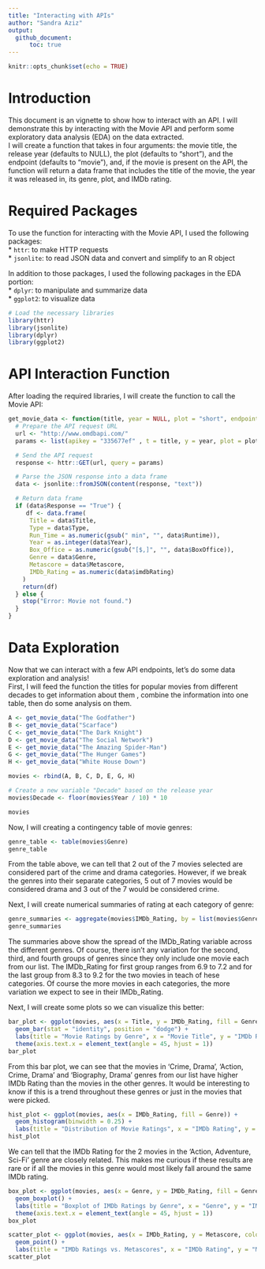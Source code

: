 ```yaml
---
title: "Interacting with APIs"
author: "Sandra Aziz"
output: 
  github_document:
      toc: true
---
```


```r
knitr::opts_chunk$set(echo = TRUE)
```

# Introduction
This document is an vignette to show how to interact with an API. I will demonstrate this by interacting with the Movie API and perform some exploratory data analysis (EDA) on the data extracted.  
I will create a function that takes in four arguments: the movie title, the release year (defaults to NULL), the plot (defaults to "short"), and the endpoint (defaults to "movie"), and, if the movie is present on the API, the function will return a data frame that includes the title of the movie, the year it was released in, its genre, plot, and IMDb rating.  

# Required Packages
To use the function for interacting with the Movie API, I used the following packages:  
* `httr`: to make HTTP requests  
* `jsonlite`: to read JSON data and convert and simplify to an R object  

In addition to those packages, I used the following packages in the EDA portion:  
* `dplyr`: to manipulate and summarize data  
* `ggplot2`: to visualize data  

```r
# Load the necessary libraries
library(httr)
library(jsonlite)
library(dplyr)
library(ggplot2)
```

# API Interaction Function
After loading the required libraries, I will create the function to call the Movie API:  
```r
get_movie_data <- function(title, year = NULL, plot = "short", endpoint = "movie") {
  # Prepare the API request URL
  url <- "http://www.omdbapi.com/"
  params <- list(apikey = "335677ef" , t = title, y = year, plot = plot, r = "json", type = endpoint)

  # Send the API request
  response <- httr::GET(url, query = params)

  # Parse the JSON response into a data frame
  data <- jsonlite::fromJSON(content(response, "text"))

  # Return data frame
  if (data$Response == "True") {
     df <- data.frame(
      Title = data$Title,
      Type = data$Type,
      Run_Time = as.numeric(gsub(" min", "", data$Runtime)),
      Year = as.integer(data$Year),
      Box_Office = as.numeric(gsub("[$,]", "", data$BoxOffice)),
      Genre = data$Genre,
      Metascore = data$Metascore,
      IMDb_Rating = as.numeric(data$imdbRating)
    )
    return(df)
  } else {
    stop("Error: Movie not found.")
  }
}
```

# Data Exploration
Now that we can interact with a few API endpoints, let's do some data exploration and analysis!  
First, I will feed the function the titles for popular movies from different decades to get information about them , combine the information into one table, then do some analysis on them.  

```r
A <- get_movie_data("The Godfather")
B <- get_movie_data("Scarface")
C <- get_movie_data("The Dark Knight")
D <- get_movie_data("The Social Network")
E <- get_movie_data("The Amazing Spider-Man")
G <- get_movie_data("The Hunger Games")
H <- get_movie_data("White House Down")

movies <- rbind(A, B, C, D, E, G, H)

# Create a new variable "Decade" based on the release year
movies$Decade <- floor(movies$Year / 10) * 10

movies
```

Now, I will creating a contingency table of movie genres:  
```r
genre_table <- table(movies$Genre)
genre_table
```

From the table above, we can tell that 2 out of the 7 movies selected are considered part of the crime and drama categories. However, if we break the genres into their separate categories, 5 out of 7 movies would be considered drama and 3 out of the 7 would be considered crime.  

Next, I will create numerical summaries of rating at each category of genre:
```r
genre_summaries <- aggregate(movies$IMDb_Rating, by = list(movies$Genre), FUN = summary)
genre_summaries
```
The summaries above show the spread of the IMDb_Rating variable across the different genres. Of course, there isn't any variation for the second, third, and fourth groups of genres since they only include one movie each from our list. The IMDb_Rating for first group ranges from 6.9 to 7.2 and for the last group from 8.3 to 9.2 for the two movies in teach of hese categories. Of course the more movies in each categories, the more variation we expect to see in their IMDb_Rating.  

Next, I will create some plots so we can visualize this better:
```r
bar_plot <- ggplot(movies, aes(x = Title, y = IMDb_Rating, fill = Genre)) +
  geom_bar(stat = "identity", position = "dodge") +
  labs(title = "Movie Ratings by Genre", x = "Movie Title", y = "IMDb Rating") + 
  theme(axis.text.x = element_text(angle = 45, hjust = 1))
bar_plot
```
From this bar plot, we can see that the movies in 'Crime, Drama', 'Action, Crime, Drama' and 'Biography, Drama' genres from our list have higher IMDb Rating than the movies in the other genres. It would be interesting to know if this is a trend throughout these genres or just in the movies that were picked.   

```r
hist_plot <- ggplot(movies, aes(x = IMDb_Rating, fill = Genre)) +
  geom_histogram(binwidth = 0.25) +
  labs(title = "Distribution of Movie Ratings", x = "IMDb Rating", y = "Count")
hist_plot
```
We can tell that the IMDb Rating for the 2 movies in the 'Action, Adventure, Sci-Fi' genre are closely related. This makes me curious if these results are rare or if all the movies in this genre would most likely fall around the same IMDb rating.


```r
box_plot <- ggplot(movies, aes(x = Genre, y = IMDb_Rating, fill = Genre)) +
  geom_boxplot() +
  labs(title = "Boxplot of IMDb Ratings by Genre", x = "Genre", y = "IMDb Rating") + 
  theme(axis.text.x = element_text(angle = 45, hjust = 1))
box_plot
```


```r
scatter_plot <- ggplot(movies, aes(x = IMDb_Rating, y = Metascore, color = Genre)) +
  geom_point() +
  labs(title = "IMDb Ratings vs. Metascores", x = "IMDb Rating", y = "Metascore")
scatter_plot
```



